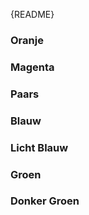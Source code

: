 
<Meta of={HighlightStories} />

<Markdown>{README}</Markdown>

<Primary />

<Controls />

### Oranje

<Canvas of={HighlightStories.Orange} />

### Magenta

<Canvas of={HighlightStories.Magenta} />

### Paars

<Canvas of={HighlightStories.Purple} />

### Blauw

<Canvas of={HighlightStories.Blue} />

### Licht Blauw

<Canvas of={HighlightStories.LightBlue} />

### Groen

<Canvas of={HighlightStories.Green} />

### Donker Groen

<Canvas of={HighlightStories.DarkGreen} />
